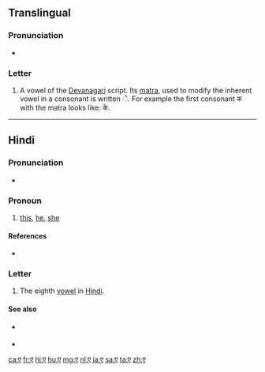 {{character info/new}}
==Translingual==

===Pronunciation===
* {{IPA|/eː/|lang=mul}}

===Letter===
{{mul-Deva|e}}

# A vowel of the [[Devanagari]] script. Its [[matra]], used to modify the inherent vowel in a consonant is written &#x0947;. For example the first consonant क with the matra looks like: के.

----

==Hindi==

===Pronunciation===
* {{IPA|/eː/|lang=hi}}

===Pronoun===
{{hi-pron}}

# {{lb|hi|Braj}} [[this]], [[he]], [[she]] {{q|near}}

====References====
* {{R:bra:Reader}}

===Letter===
{{head|hi|letter}}

# The eighth [[vowel]] in [[Hindi]].

====See also====
* {{sense|matra}} {{l|hi|े|tr=e}}
* {{list:Devanagari script letters/hi}}

[[ca:ए]]
[[fr:ए]]
[[hi:ए]]
[[hu:ए]]
[[mg:ए]]
[[nl:ए]]
[[ja:ए]]
[[sa:ए]]
[[ta:ए]]
[[zh:ए]]